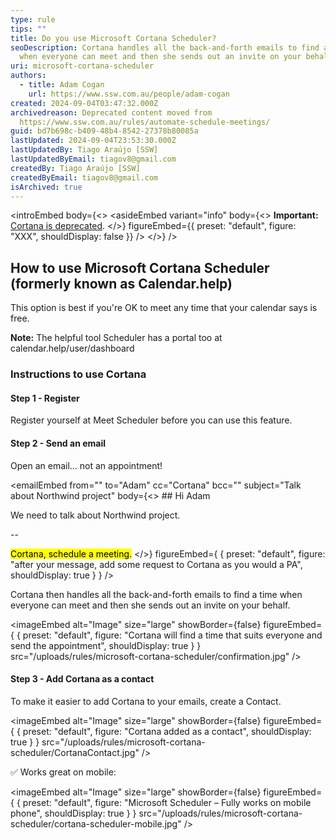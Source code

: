 ```yaml
---
type: rule
tips: ""
title: Do you use Microsoft Cortana Scheduler?
seoDescription: Cortana handles all the back-and-forth emails to find a time
  when everyone can meet and then she sends out an invite on your behalf.
uri: microsoft-cortana-scheduler
authors:
  - title: Adam Cogan
    url: https://www.ssw.com.au/people/adam-cogan
created: 2024-09-04T03:47:32.000Z
archivedreason: Deprecated content moved from
  https://www.ssw.com.au/rules/automate-schedule-meetings/
guid: bd7b698c-b409-48b4-8542-27378b80085a
lastUpdated: 2024-09-04T23:53:30.000Z
lastUpdatedBy: Tiago Araújo [SSW]
lastUpdatedByEmail: tiagov8@gmail.com
createdBy: Tiago Araújo [SSW]
createdByEmail: tiagov8@gmail.com
isArchived: true
---
```


<introEmbed
  body={<>
<asideEmbed
  variant="info"
  body={<>
    **Important:** [Cortana is deprecated](https://support.microsoft.com/en-us/topic/end-of-support-for-cortana-d025b39f-ee5b-4836-a954-0ab646ee1efa).
  </>}
  figureEmbed={{
    preset: "default",
    figure: "XXX",
    shouldDisplay: false
  }}
/>
  </>}
/>
## How to use Microsoft Cortana Scheduler (formerly known as Calendar.help)

This option is best if you're OK to meet any time that your calendar says is free.

**Note:** The helpful tool Scheduler has a portal too at calendar.help/user/dashboard

### Instructions to use Cortana

#### Step 1 - Register

Register yourself at Meet Scheduler before you can use this feature.

#### Step 2 - Send an email

Open an email... not an appointment!

<emailEmbed
  from=""
  to="Adam"
  cc="Cortana"
  bcc=""
  subject="Talk about Northwind project"
  body={<>
    ## Hi Adam

We need to talk about Northwind project.

--

<mark>Cortana, schedule a meeting.</mark>
  </>}
  figureEmbed={ {
    preset: "default",
    figure: "after your message, add some request to Cortana as you would a PA",
    shouldDisplay: true
  } }
/>

Cortana then handles all the back-and-forth emails to find a time when everyone can meet and then she sends out an invite on your behalf.


<imageEmbed
  alt="Image"
  size="large"
  showBorder={false}
  figureEmbed={ {
    preset: "default",
    figure: "Cortana will find a time that suits everyone and send the appointment",
    shouldDisplay: true
  } }
  src="/uploads/rules/microsoft-cortana-scheduler/confirmation.jpg"
/>

#### Step 3 - Add Cortana as a contact

To make it easier to add Cortana to your emails, create a Contact.


<imageEmbed
  alt="Image"
  size="large"
  showBorder={false}
  figureEmbed={ {
    preset: "default",
    figure: "Cortana added as a contact",
    shouldDisplay: true
  } }
  src="/uploads/rules/microsoft-cortana-scheduler/CortanaContact.jpg"
/>

✅ Works great on mobile:


<imageEmbed
  alt="Image"
  size="large"
  showBorder={false}
  figureEmbed={ {
    preset: "default",
    figure: "Microsoft Scheduler – Fully works on mobile phone",
    shouldDisplay: true
  } }
  src="/uploads/rules/microsoft-cortana-scheduler/cortana-scheduler-mobile.jpg"
/>
